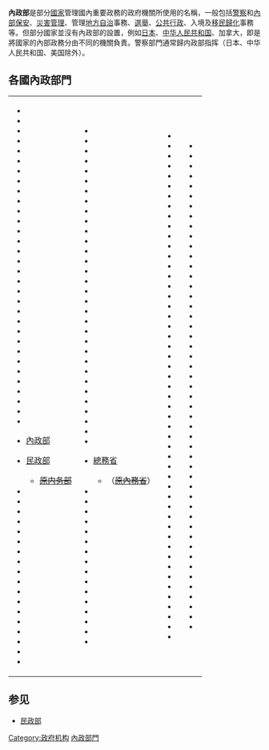'''內政部'''是部分[[國家|國家]]管理國內重要政務的政府機關所使用的名稱，一般包括[[警察|警察]]和[[內部保安|內部保安]]、[[災害管理|災害管理]]、管理[[地方分權|地方自治]]事務、[[選舉|選舉]]、[[公共行政|公共行政]]、入境及[[移民|移民]][[歸化|歸化]]事務等。但部分國家並沒有內政部的設置，例如[[日本|日本]]、[[中华人民共和国|中华人民共和国]]、加拿大，即是將國家的內部政務分由不同的機關負責。警察部門通常歸内政部指挥（日本、中华人民共和国、美国除外）。

== 各國內政部門 ==
{{Main category|各国內政部门}}

{|
|valign=top|
*{{flaglink|阿富汗|內政部}}
*{{flaglink|阿爾察赫|內政部}}
*{{flaglink|阿爾巴尼亞|內政部}}
*{{flaglink|阿爾及利亞|內政部}}
*{{flaglink|阿根廷|內政部}}
*{{flaglink|亞美尼亞|內政部}}
*{{flaglink|澳大利亞|內政部}}
*{{flaglink|奧地利|內政部}}
*{{flaglink|亞塞拜然|內政部}}
*{{flaglink|巴哈馬|內政部}}
*{{flaglink|巴林|內政部}}
*{{flaglink|孟加拉|內政部}}
*{{flaglink|巴貝多|內政部}}
*{{flaglink|白俄羅斯|內政部}}
*{{flaglink|比利時|內政部}}
*{{flaglink|貝里斯|內政部}}
*{{flaglink|貝南|內政部}}
*{{flaglink|不丹|內政部}}
*{{flaglink|玻利維亞|內政部}}
*{{flaglink|波斯尼亞和黑塞哥維那|內政部}}
*{{flaglink|波札那|內政部}}
*{{flaglink|巴西|內政部}}
*{{flaglink|汶萊|內政部}}
*{{flaglink|保加利亞|內政部}}
*{{flaglink|布吉納法索|內政部}}
*{{flaglink|蒲隆地|內政部}}
*{{flaglink|柬埔寨|內政部}}
*{{flaglink|喀麥隆|內政部}}
*{{flaglink|維德角|內政部}}
*{{flaglink|中非|內政部}}
*{{flaglink|乍得|內政部}}
*{{flaglink|智利|內政部}}
*{{flaglink|中華民國|}}[[中華民國內政部|內政部]]
*{{flaglink|中華人民共和國|}}[[中华人民共和国民政部|民政部]]
**[[中华人民共和国内务部|<s>原内务部</s>]]
*{{flaglink|哥倫比亞|內政部}}
*{{flaglink|葛摩|內政部}}
*{{flaglink|剛果民主共和國|內政部}}
*{{flaglink|剛果共和國|內政部}}
*{{flaglink|庫克群島|內政部}}
*{{flaglink|哥斯大黎加|內政部}}
*{{flaglink|象牙海岸|內政部}}
*{{flaglink|克羅埃西亞|內政部}}
*{{flaglink|古巴|內政部}}
*{{flaglink|賽普勒斯|內政部}}
*{{flaglink|捷克|內政部}}
*{{flaglink|丹麥|內政部}}
*{{flaglink|吉布地|內政部}}
*{{flaglink|多米尼克|內政部}}
*{{flaglink|多明尼加|內政部}}
*{{flaglink|頓涅茨克人民共和國|內政部}}
*{{flaglink|厄瓜多|內政部}}
*{{flaglink|埃及|內政部}}
|Valign=top|
*{{flaglink|薩爾瓦多|內政部}}
*{{flaglink|赤道幾內亞|內政部}}
*{{flaglink|厄利垂亞|內政部}}
*{{flaglink|愛沙尼亞|內政部}}
*{{flaglink|衣索比亞|內政部}}
*{{flaglink|斐濟|內政部}}
*{{flaglink|芬蘭|內政部}}
*{{flaglink|法國|內政部}}
*{{flaglink|加彭|內政部}}
*{{flaglink|甘比亞|內政部}}
*{{flaglink|喬治亞|內政部}}
*{{flaglink|德國|聯邦內政部}}
*{{flaglink|迦納|內政部}}
*{{flaglink|希臘|內政部}}
*{{flaglink|格瑞那達|內政部}}
*{{flaglink|瓜地馬拉|內政部}}
*{{flaglink|幾內亞|內政部}}
*{{flaglink|幾內亞比索|內政部}}
*{{flaglink|蓋亞那|內政部}}
*{{flaglink|海地|內政部}}
*{{flaglink|梵蒂岡|內政部}}
*{{flaglink|宏都拉斯|內政部}}
*{{flaglink|匈牙利|內政部}}
*{{flaglink|冰島|內政部}}
*{{flaglink|印度|內政部}}
*{{flaglink|印度尼西亞|內政部}}
*{{flaglink|伊朗|內政部}}
*{{flaglink|伊拉克|內政部}}
*{{flaglink|愛爾蘭|內政部}}
*{{flaglink|以色列|內政部}}
*{{flaglink|義大利|內政部}}
*{{flaglink|牙買加|內政部}}
*{{flag|JPN}}[[總務省|總務省]]
**（[[內務省|<s>原內務省</s>]]）
*{{flaglink|約旦|內政部}}
*{{flaglink|哈薩克|內政部}}
*{{flaglink|肯亞|內政部}}
*{{flaglink|吉里巴斯|內政部}}
*{{flaglink|韓國|行政安全部}}
*{{flaglink|朝鮮|內務省}}
*{{flaglink|科索沃|內政部}}
*{{flaglink|科威特|內政部}}
*{{flaglink|吉爾吉斯|內政部}}
*{{flaglink|寮國|內政部}}
*{{flaglink|拉脫維亞|內政部}}
*{{flaglink|黎巴嫩|內政部}}
*{{flaglink|賴索托|內政部}}
*{{flaglink|賴比瑞亞|內政部}}
*{{flaglink|利比亞|內政部}}
*{{flaglink|列支敦士登|內政部}}
|Valign=top|
*{{flaglink|立陶宛|內政部}}
*{{flaglink|盧甘斯克人民共和國|內政部}}
*{{flaglink|盧森堡|內政部}}
*{{flaglink|馬其頓|內政部}}
*{{flaglink|馬達加斯加|內政部}}
*{{flaglink|馬拉威|內政部}}
*{{flaglink|馬來西亞|內政部}}
*{{flaglink|馬爾地夫|內政部}}
*{{flaglink|馬利|內政部}}
*{{flaglink|馬爾他|內政部}}
*{{flaglink|馬紹爾群島|內政部}}
*{{flaglink|茅利塔尼亞|內政部}}
*{{flaglink|模里西斯|內政部}}
*{{flaglink|墨西哥|內政部}}
*{{flaglink|密克羅尼西亞聯邦|內政部}}
*{{flaglink|摩爾多瓦|內政部}}
*{{flaglink|摩納哥|內政部}}
*{{flaglink|蒙古|內政部}}
*{{flaglink|蒙特內哥羅|內政部}}
*{{flaglink|摩洛哥|內政部}}
*{{flaglink|莫三比克|內政部}}
*{{flaglink|緬甸|內政部}}
*{{flaglink|納米比亞|內政部}}
*{{flaglink|瑙魯|內政部}}
*{{flaglink|尼泊爾|內政部}}
*{{flaglink|荷蘭|內政部}}
*{{flaglink|紐西蘭|內政部}}
*{{flaglink|尼加拉瓜|內政部}}
*{{flaglink|尼日|內政部}}
*{{flaglink|奈及利亞|內政部}}
*{{flaglink|紐埃|內政部}}
*{{flaglink|北賽普勒斯|內政部}}
*{{flaglink|挪威|內政部}}
*{{flaglink|阿曼|內政部}}
*{{flaglink|巴基斯坦|內政部}}
*{{flaglink|帛琉|內政部}}
*{{flaglink|巴勒斯坦|內政部}}
*{{flaglink|巴拿馬|內政部}}
*{{flaglink|巴拉圭|內政部}}
*{{flaglink|秘魯|內政部}}
*{{flaglink|菲律賓|內政部}}
*{{flaglink|波蘭|內政部}}
*{{flaglink|葡萄牙|內政部}}
*{{flaglink|德涅斯特河沿岸|內政部}}
*{{flaglink|卡達|內政部}}
*{{flaglink|羅馬尼亞|內政部}}
*{{flaglink|俄羅斯|內政部}}
*{{flaglink|盧安達|內政部}}
*{{flaglink|聖多美和普林西比|內政部}}
*{{flaglink|聖克里斯多福及尼維斯|內政部}}
*{{flaglink|聖露西亞|內政部}}
|Valign=top|
*{{flaglink|聖文森及格瑞那丁|內政部}}
*{{flaglink|薩摩亞|內政部}}
*{{flaglink|聖馬利諾|內政部}}
*{{flaglink|沙烏地阿拉伯|內政部}}
*{{flaglink|撒拉威阿拉伯民主共和國|內政部}}
*{{flaglink|塞內加爾|內政部}}
*{{flaglink|塞爾維亞|內政部}}
*{{flaglink|塞席爾|內政部}}
*{{flaglink|獅子山|內政部}}
*{{flaglink|新加坡|內政部}}
*{{flaglink|斯洛伐克|內政部}}
*{{flaglink|斯洛維尼亞|內政部}}
*{{flaglink|索羅門群島|內政部}}
*{{flaglink|索馬利亞|內政部}}
*{{flaglink|南非|內政部}}
*{{flaglink|南蘇丹|內政部}}
*{{flaglink|南奧塞梯|內政部}}
*{{flaglink|西班牙|內政部}}
*{{flaglink|斯里蘭卡|內政部}}
*{{flaglink|蘇丹|內政部}}
*{{flaglink|蘇利南|內政部}}
*{{flaglink|史瓦濟蘭|內政部}}
*{{flaglink|瑞典|內政部}}
*{{flaglink|瑞士|聯邦內政部}}
*{{flaglink|敘利亞|內政部}}
*{{flaglink|塔吉克|內政部}}
*{{flaglink|坦尚尼亞|內政部}}
*{{flaglink|泰國|內政部}}
*{{flaglink|東帝汶|內政部}}
*{{flaglink|多哥|內政部}}
*{{flaglink|東加|內政部}}
*{{flaglink|千里達及托巴哥|內政部}}
*{{flaglink|突尼西亞|內政部}}
*{{flaglink|土耳其|內政部}}
*{{flaglink|土庫曼|內政部}}
*{{flaglink|吐瓦魯|內政部}}
*{{flaglink|烏干達|內政部}}
*{{flaglink|烏克蘭|內政部}}
*{{flaglink|阿拉伯聯合大公國|內政部}}
*{{flaglink|美國|內政部}}
*{{flaglink|英國|內政部}}
*{{flaglink|烏拉圭|內政部}}
*{{flaglink|烏茲別克|內政部}}
*{{flaglink|萬那杜|內政部}}
*{{flaglink|委內瑞拉|內政部}}
*{{flaglink|越南|內政部}}
*{{flaglink|葉門|內政部}}
*{{flaglink|尚比亞|內政部}}
*{{flaglink|辛巴威|內政部}}
|}

== 参见 ==
{{Portal box|政治}}
* [[民政部|民政部]]

{{disambig|cat=三字消歧義}}
[[Category:政府机构|Category:政府机构]]
[[Category:內政部門|]]